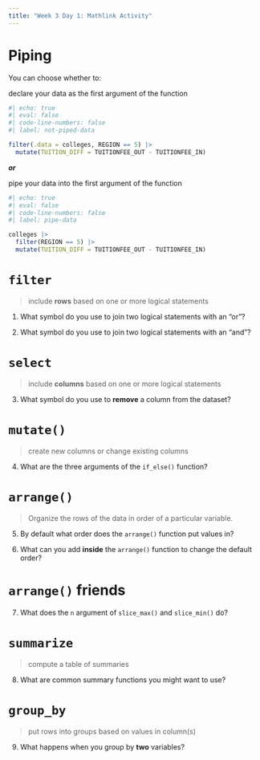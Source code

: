 ```yaml
---
title: "Week 3 Day 1: Mathlink Activity"
---
```


# Piping

You can choose whether to:

declare your data as the first argument of the function

```r
#| echo: true
#| eval: false
#| code-line-numbers: false
#| label: not-piped-data

filter(.data = colleges, REGION == 5) |>
  mutate(TUITION_DIFF = TUITIONFEE_OUT - TUITIONFEE_IN)
```

***or***

pipe your data into the first argument of the function

```r
#| echo: true
#| eval: false
#| code-line-numbers: false
#| label: pipe-data

colleges |>
  filter(REGION == 5) |>
  mutate(TUITION_DIFF = TUITIONFEE_OUT - TUITIONFEE_IN)
```

# `filter`

> include **rows** based on one or more logical statements 

1. What symbol do you use to join two logical statements with an "or"?

2. What symbol do you use to join two logical statements with an "and"?


# `select`

> include **columns** based on one or more logical statements

3. What symbol do you use to **remove** a column from the dataset?


# `mutate()`

> create new columns or change existing columns

4. What are the three arguments of the `if_else()` function?

# `arrange()`

> Organize the rows of the data in order of a particular variable.

5. By default what order does the `arrange()` function put values in?

6. What can you add **inside** the `arrange()` function to change the default order?

# `arrange()` friends

7. What does the `n` argument of `slice_max()` and `slice_min()` do?

# `summarize`

> compute a table of summaries

8. What are common summary functions you might want to use?

# `group_by`

> put rows into groups based on values in column(s)

9. What happens when you group by **two** variables?

